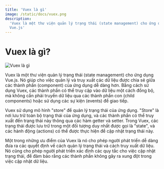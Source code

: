 ```yaml
---
title: 'Vuex là gì'
image: /static/docs/vuex.png
description:
  'Vuex là một thư viện quản lý trạng thái (state management) cho ứng dụng
  Vue.js'
---
```


# Vuex là gì?

![Vuex là gì](/static/docs/vuex.png)

Vuex là một thư viện quản lý trạng thái (state management) cho ứng dụng Vue.js.
Nó giúp cho việc quản lý và truy xuất các dữ liệu được chia sẻ giữa các thành
phần (component) của ứng dụng dễ dàng hơn. Bằng cách sử dụng Vuex, các thành
phần có thể truy cập vào dữ liệu một cách đồng bộ, mà không cần phải truyền dữ
liệu qua các thành phần con (child components) hoặc sử dụng các sự kiện (events)
để giao tiếp.

Vuex sử dụng mô hình "store" để quản lý trạng thái của ứng dụng. "Store" là nơi
lưu trữ toàn bộ trạng thái của ứng dụng, và các thành phần có thể truy xuất đến
trạng thái này thông qua các hàm getter và setter. Trong Vuex, các trạng thái
được lưu trữ trong một đối tượng duy nhất được gọi là "state", và các hành động
(actions) có thể được thực hiện để cập nhật trạng thái này.

Một trong những ưu điểm của Vuex là nó cho phép người phát triển dễ dàng đưa ra
các quyết định về cách quản lý trạng thái và cách truy xuất dữ liệu. Nó cũng cho
phép người phát triển xác định các quy tắc cho việc cập nhật trạng thái, để đảm
bảo rằng các thành phần không gây ra xung đột trong việc cập nhật dữ liệu.
